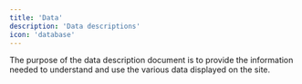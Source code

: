 ```yaml
---
title: 'Data'
description: 'Data descriptions'
icon: 'database'
---
```


The purpose of the data description document is to provide the information needed to understand and use the various data displayed on the site.

<AccordionGroup>
<MarketPrice />
<PurchasePrice />
<SellingPrice />
<Profit />
</AccordionGroup>